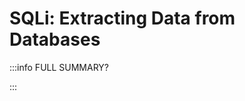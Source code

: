 # SQLi: Extracting Data from Databases


<DocCardList />

:::info FULL SUMMARY?

<QuestButton
  text="Go To Campaign Page"
  link="https://app.stackup.dev/campaign_page/sqli-extracting-data-from-databases"
/>

:::

